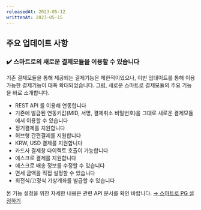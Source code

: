 ```yaml
---
releasedAt: 2023-05-12
writtenAt: 2023-05-15
---
```



## 주요 업데이트 사항

### ✔️ 스마트로의 새로운 결제모듈을 이용할 수 있습니다

기존 결제모듈을 통해 제공되는 결제기능은 제한적이었으나, 이번 업데이트를 통해 이용 가능한 결제기능이 대폭 확대되었습니다. 그럼, 새로운 스마트로 결제모듈의 주요 기능을 바로 소개합니다.

- REST API 를 이용해 연동합니다
- 기존에 발급된 연동키값(MID, 서명, 결제취소 비밀번호)을 그대로 새로운 결제모듈에서 이용할 수 있습니다
- 정기결제를 지원합니다
- 허브형 간편결제를 지원합니다
- KRW, USD 결제를 지원합니다
- 카드사 결제창 다이렉트 호출이 가능합니다
- 에스크로 결제를 지원합니다
- 에스크로 배송 정보를 수정할 수 있습니다
- 면세 금액을 직접 설정할 수 있습니다
- 회전식/고정식 가상계좌를 발급할 수 있습니다

본 기능 설정을 위한 자세한 내용은 관련 API 문서를 확인 바랍니다. [→ 스마트로 PG 설정하기](https://developers.portone.io/docs/ko/pg/payment-gateway/smartro-v2/readme)
